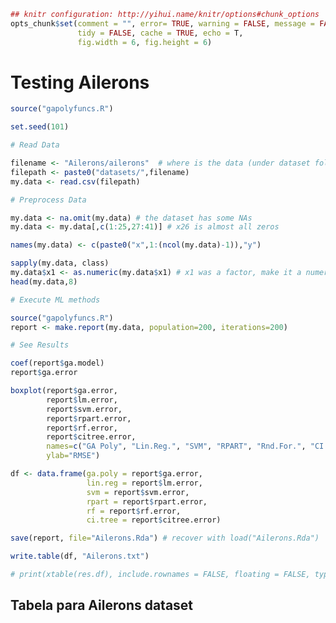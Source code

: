 ```r
## knitr configuration: http://yihui.name/knitr/options#chunk_options
opts_chunk$set(comment = "", error= TRUE, warning = FALSE, message = FALSE,
               tidy = FALSE, cache = TRUE, echo = T,
               fig.width = 6, fig.height = 6)
```
Testing Ailerons
========================================================

```r
source("gapolyfuncs.R")

set.seed(101)

# Read Data

filename <- "Ailerons/ailerons"  # where is the data (under dataset folder)
filepath <- paste0("datasets/",filename)
my.data <- read.csv(filepath)

# Preprocess Data

my.data <- na.omit(my.data) # the dataset has some NAs
my.data <- my.data[,c(1:25,27:41)] # x26 is almost all zeros

names(my.data) <- c(paste0("x",1:(ncol(my.data)-1)),"y")

sapply(my.data, class)
my.data$x1 <- as.numeric(my.data$x1) # x1 was a factor, make it a numeric value
head(my.data,8)

# Execute ML methods

source("gapolyfuncs.R")
report <- make.report(my.data, population=200, iterations=200)

# See Results

coef(report$ga.model)
report$ga.error

boxplot(report$ga.error, 
        report$lm.error,
        report$svm.error,
        report$rpart.error,
        report$rf.error,
        report$citree.error,
        names=c("GA Poly", "Lin.Reg.", "SVM", "RPART", "Rnd.For.", "CI Tree"),
        ylab="RMSE")

df <- data.frame(ga.poly = report$ga.error, 
                 lin.reg = report$lm.error,
                 svm = report$svm.error,
                 rpart = report$rpart.error,
                 rf = report$rf.error,
                 ci.tree = report$citree.error)

save(report, file="Ailerons.Rda") # recover with load("Ailerons.Rda") 

write.table(df, "Ailerons.txt")

# print(xtable(res.df), include.rownames = FALSE, floating = FALSE, type = "latex")
```

Tabela para Ailerons dataset
------

